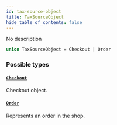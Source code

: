 ```yaml
---
id: tax-source-object
title: TaxSourceObject
hide_table_of_contents: false
---
```


No description

```graphql
union TaxSourceObject = Checkout | Order
```

### Possible types

#### [`Checkout`](../../../developer/api-reference/objects/checkout)

Checkout object.

#### [`Order`](../../../developer/api-reference/objects/order)

Represents an order in the shop.
